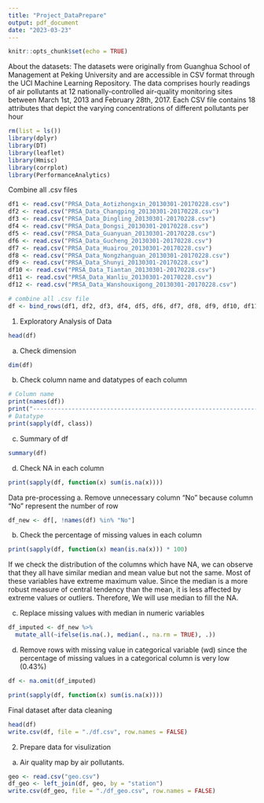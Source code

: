```yaml
---
title: "Project_DataPrepare"
output: pdf_document
date: "2023-03-23"
---
```


```r
knitr::opts_chunk$set(echo = TRUE)
```

About the datasets:
The datasets were originally from Guanghua School of Management at Peking University and are accessible in CSV format through the UCI Machine Learning Repository. The data comprises hourly readings of air pollutants at 12 nationally-controlled air-quality monitoring sites between March 1st, 2013 and February 28th, 2017. Each CSV file contains 18 attributes that depict the varying concentrations of different pollutants per hour

```r
rm(list = ls())
library(dplyr)
library(DT)
library(leaflet)
library(Hmisc)
library(corrplot)
library(PerformanceAnalytics)
```

Combine all .csv files
```r
df1 <- read.csv("PRSA_Data_Aotizhongxin_20130301-20170228.csv")
df2 <- read.csv("PRSA_Data_Changping_20130301-20170228.csv")
df3 <- read.csv("PRSA_Data_Dingling_20130301-20170228.csv")
df4 <- read.csv("PRSA_Data_Dongsi_20130301-20170228.csv")
df5 <- read.csv("PRSA_Data_Guanyuan_20130301-20170228.csv")
df6 <- read.csv("PRSA_Data_Gucheng_20130301-20170228.csv")
df7 <- read.csv("PRSA_Data_Huairou_20130301-20170228.csv")
df8 <- read.csv("PRSA_Data_Nongzhanguan_20130301-20170228.csv")
df9 <- read.csv("PRSA_Data_Shunyi_20130301-20170228.csv")
df10 <- read.csv("PRSA_Data_Tiantan_20130301-20170228.csv")
df11 <- read.csv("PRSA_Data_Wanliu_20130301-20170228.csv")
df12 <- read.csv("PRSA_Data_Wanshouxigong_20130301-20170228.csv")

# combine all .csv file
df <- bind_rows(df1, df2, df3, df4, df5, df6, df7, df8, df9, df10, df11, df12)
```

1. Exploratory Analysis of Data

```r
head(df)
```

a. Check dimension
```r
dim(df)
```

b. Check column name and datatypes of each column
```r
# Column name
print(names(df))
print("--------------------------------------------------------------------------------")
# Datatype
print(sapply(df, class))
```
c. Summary of df
```r
summary(df)
```

d. Check NA in each column
```r
print(sapply(df, function(x) sum(is.na(x))))
```

Data pre-processing
a. Remove unnecessary column "No" because column "No" represent the number of row
```r
df_new <- df[, !names(df) %in% "No"]
```

b. Check the percentage of missing values in each column
```r
print(sapply(df, function(x) mean(is.na(x))) * 100)
```
If we check the distribution of the columns which have NA, we can observe that they all have similar median and mean value but not the same. Most of these variables have extreme maximum value. Since the median is a more robust measure of central tendency than the mean, it is less affected by extreme values or outliers. Therefore, We will use median to fill the NA.

c. Replace missing values with median in numeric variables
```r

df_imputed <- df_new %>% 
  mutate_all(~ifelse(is.na(.), median(., na.rm = TRUE), .))

```

d. Remove rows with missing value in categorical variable (wd) since the percentage of missing values in a categorical column is very low (0.43%)
```r
df <- na.omit(df_imputed)
```

```r
print(sapply(df, function(x) sum(is.na(x))))
```

Final dataset after data cleaning
```r
head(df)
write.csv(df, file = "./df.csv", row.names = FALSE)
```

2. Prepare data for visulization
a. Air quality map by air pollutants.
```r
geo <- read.csv("geo.csv")
df_geo <- left_join(df, geo, by = "station")
write.csv(df_geo, file = "./df_geo.csv", row.names = FALSE)
```



















